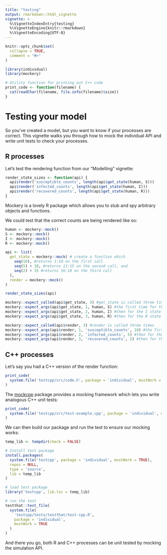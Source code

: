 ```yaml
---
title: "testing"
output: rmarkdown::html_vignette
vignette: >
  %\VignetteIndexEntry{testing}
  %\VignetteEngine{knitr::rmarkdown}
  %\VignetteEncoding{UTF-8}
---
```


```r
knitr::opts_chunk$set(
  collapse = TRUE,
  comment = "#>"
)
```

```r
library(individual)
library(mockery)

# Utility function for printing out C++ code
print_code <- function(filename) {
  cat(readChar(filename, file.info(filename)$size))
}
```

# Testing your model

So you've created a model, but you want to know if your processes are correct. This vignette walks you through how to mock the individual API and write unit tests to check your processes.

## R processes

Let's test the rendering function from our "Modelling" vignette:

```r
render_state_sizes <- function(api) {
  api$render('susceptible_counts', length(api$get_state(human, S)))
  api$render('infected_counts', length(api$get_state(human, I)))
  api$render('recovered_counts', length(api$get_state(human, R)))
}
```

Mockery is a lovely R package which allows you to stub and spy arbitrary objects and functions.

We could test that the correct counts are being rendered like so:

```r
human <- mockery::mock()
S <- mockery::mock()
I <- mockery::mock()
R <- mockery::mock()

api <- list(
  get_state = mockery::mock( # create a function which
    seq(10), #returns 1:10 on the first call
    seq(5) + 10, #returns 11:15 on the second call, and
    seq(2) + 15 #returns 16:18 on the third call
  ),
  render = mockery::mock()
)

render_state_sizes(api)

mockery::expect_called(api$get_state, 3) #get_state is called three times
mockery::expect_args(api$get_state, 1, human, S) #the first time for the S state
mockery::expect_args(api$get_state, 2, human, I) #then for the I state
mockery::expect_args(api$get_state, 3, human, R) #then for the R state

mockery::expect_called(api$render, 3) #render is called three times
mockery::expect_args(api$render, 1, 'susceptible_counts', 10) #the first time for the S state
mockery::expect_args(api$render, 2, 'infected_counts', 5) #then for the I state
mockery::expect_args(api$render, 3, 'recovered_counts', 2) #then for the R state
```

## C++ processes

Let's say you had a C++ version of the render function:

```r
print_code(
  system.file('testcpp/src/code.h', package = 'individual', mustWork = TRUE)
)
```

The [mockcpp](https://github.com/mrc-ide/mockcpp/) package provides a mocking framework which lets you write analogous C++ unit tests:

```r
print_code(
  system.file('testcpp/src/test-example.cpp', package = 'individual', mustWork = TRUE)
)
```

We can then build our package and run the test to ensure our mocking works:

```r
temp_lib <- tempdir(check = FALSE)

# Install test package
install.packages(
  system.file('testcpp', package = 'individual', mustWork = TRUE),
  repos = NULL,
  type = 'source',
  lib = temp_lib
)

# load test package
library('testcpp', lib.loc = temp_lib)

# run the test
testthat::test_file(
  system.file(
    'testcpp/tests/testthat/test-cpp.R',
    package = 'individual',
    mustWork = TRUE
  )
)
```

And there you go, both R and C++ processes can be unit tested by mocking the simulation API.
